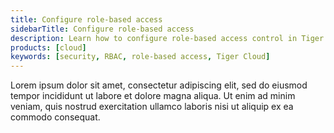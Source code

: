 ```yaml
---
title: Configure role-based access
sidebarTitle: Configure role-based access
description: Learn how to configure role-based access control in Tiger Cloud
products: [cloud]
keywords: [security, RBAC, role-based access, Tiger Cloud]
---
```


Lorem ipsum dolor sit amet, consectetur adipiscing elit, sed do eiusmod tempor incididunt ut labore et dolore magna aliqua. Ut enim ad minim veniam, quis nostrud exercitation ullamco laboris nisi ut aliquip ex ea commodo consequat.